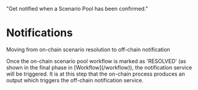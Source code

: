   "Get notified when a Scenario Pool has been confirmed."


# Notifications

Moving from on-chain scenario resolution to off-chain notification

<Note>
  Once the on-chain scenario pool workflow is marked as 'RESOLVED' (as shown in the final phase in [Workflow](/workflow)), the notification service will be triggered. It is at this step that the on-chain process produces an output which triggers the off-chain notification service.
</Note>

<NotificationsFlow />

<UserFlowDiagram />